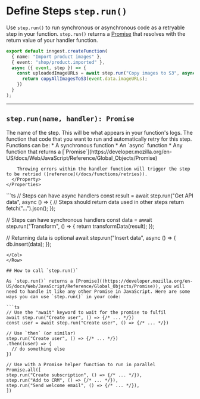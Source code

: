 # Define Steps `step.run()`

Use `step.run()` to run synchronous or asynchronous code as a retryable step in your function. `step.run()` returns a [Promise](https://developer.mozilla.org/en-US/docs/Web/JavaScript/Reference/Global_Objects/Promise) that resolves with the return value of your handler function.

```ts
export default inngest.createFunction(
  { name: "Import product images" },
  { event: "shop/product.imported" },
  async ({ event, step }) => {
    const uploadedImageURLs = await step.run("Copy images to S3", async () => {
      return copyAllImagesToS3(event.data.imageURLs);
    })
  }
);
```

---

## `step.run(name, handler): Promise`

<Row>
  <Col>
    <Properties>
      <Property name="name" type="string" required>
        The name of the step. This will be what appears in your function's logs.
      </Property>
      <Property name="handler" type="function" required>
        The function that code that you want to run and automatically retry for this step. Functions can be:
        * A synchronous function
        * An `async` function
        * Any function that returns a [`Promise`](https://developer.mozilla.org/en-US/docs/Web/JavaScript/Reference/Global_Objects/Promise)

        Throwing errors within the handler function will trigger the step to be retried ([reference](/docs/functions/retries)).
      </Property>
    </Properties>
  </Col>
  <Col>
  ```ts
  // Steps can have async handlers
  const result = await step.run("Get API data", async () => {
    // Steps should return data used in other steps
    return fetch("...").json();
  });

  // Steps can have synchronous handlers
  const data = await step.run("Transform", () => {
    return transformData(result);
  });

  // Returning data is optional
  await step.run("Insert data", async () => {
    db.insert(data);
  });
  ```
  </Col>
</Row>

## How to call `step.run()`

As `step.run()` returns a [Promise]((https://developer.mozilla.org/en-US/docs/Web/JavaScript/Reference/Global_Objects/Promise)), you will need to handle it like any other Promise in JavaScript. Here are some ways you can use `step.run()` in your code:

```ts
// Use the "await" keyword to wait for the promise to fulfil
await step.run("Create user", () => {/* ... */})
const user = await step.run("Create user", () => {/* ... */})

// Use `then` (or similar)
step.run("Create user", () => {/* ... */})
  .then((user) => {
    // do something else
  })

// Use with a Promise helper function to run in parallel
Promise.all([
  step.run("Create subscription", () => {/* ... */}),
  step.run("Add to CRM", () => {/* ... */}),
  step.run("Send welcome email", () => {/* ... */}),
])
```
